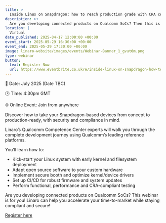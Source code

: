 ```yaml
---
title: >
  Inside Linux on Snapdragon: how to reach production grade with CRA compliance in mind
description: >+
  Are you developing connected products on Qualcomm SoCs? Then this is the webinar for you! In this webinar, Linaro’s Qualcomm Competence Center experts will walk you through the complete development journey, covering everything from how to kick-start your Linux system to how to perform functional, performance and CRA-compliant testing. Join this webinar to learn how to accelerate your time-to-market while staying compliant and secure.
location: |
  Virtual
date_published: 2025-04-17 12:00:00 +00:00
event_start: 2025-05-29 16:30:00 +00:00
event_end: 2025-05-29 17:30:00 +00:00
image: linaro-website/images/events/Webinar-Banner_1_gvut0m.png
type: webinar
button:
  text: Register Now
  url: https://www.eventbrite.co.uk/e/inside-linux-on-snapdragon-how-to-reach-production-grade-with-cra-tickets-1329066526759?aff=oddtdtcreator
---
```


📆 Date: July 2025 (Date TBC)

🕒 Time: 4:30pm GMT

🌐 Online Event: Join from anywhere

Discover how to take your Snapdragon-based devices from concept to production-ready, with security and compliance in mind.

Linaro’s Qualcomm Competence Center experts will walk you through the complete development journey using Qualcomm’s leading reference platforms.

You’ll learn how to:

- Kick-start your Linux system with early kernel and filesystem deployment
- Adapt open source software to your custom hardware
- Implement secure booth and optimize kernel/device drivers
- Set up CI/CD for robust firmware and system updates
- Perform functional, performance and CRA-compliant testing

Are you developing connected products on Qualcomm SoCs? This webinar is for you! Linaro can help you accelerate your time-to-market while staying compliant and secure!

[Register here](https://www.eventbrite.co.uk/e/inside-linux-on-snapdragon-how-to-reach-production-grade-with-cra-tickets-1329066526759?aff=oddtdtcreator)
